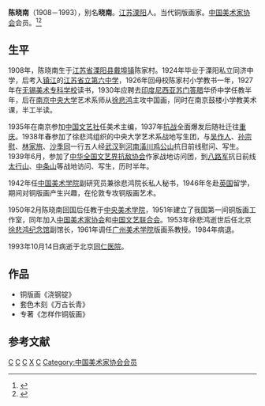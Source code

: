 {{Infobox person
| 姓名     = 陈晓南
| 图像     = 
| 图像替代 = 
| 图像说明 = 
| 出生名   = 
| 出生日期 = {{Birth date|1908|01|15}}
| 出生地点 = {{QING}}[[江苏省|江苏省]][[溧阳县|溧阳县]]陈家村
| 逝世日期 = {{Death date and age|1993|10|14|1908|02}}
| 逝世地点 = {{PRC}}[[北京市|北京市]]
| 国籍     = {{PRC}}
| 别名     = 晓南
| 职业     = 铜版画家
| 活跃时期 = 20世纪30年代－80年代
| 知名原因 = 
| 知名作品 = 
}}
'''陈晓南'''（1908－1993），别名'''晓南'''。[[江苏|江苏]][[溧阳|溧阳]]人。当代铜版画家。[[中国美术家协会|中国美术家协会]]会员。<ref>{{cite web|author1=陈士庆|title=中国现代铜版画教育奠基人——记陈晓南先生|url=http://zx.liyang.gov.cn/default.php?mod=article&do=detail&tid=195977|website=溧阳政协网|publisher=溧阳市政协|accessdate=2017-04-08|date=2014-08-07}}</ref><ref>{{cite web|title=陈晓南|url=http://www.lylib.net/html/2006/xdyc_1010/1828.html|website=溧阳图书馆网|publisher=溧阳图书馆|accessdate=2017-04-08|date=2006-10-10}}</ref>

== 生平 ==
1908年，陈晓南生于[[江苏省|江苏省]][[溧阳县|溧阳县]][[戴埠镇|戴埠镇]]陈家村。1924年毕业于溧阳私立同济中学，后考入[[镇江|镇江]]的[[江苏省镇江中学|江苏省立第六中学]]，1926年回母校陈家村小学教书一年，1927年在[[无锡美术专科学校|无锡美术专科学校]]读书，1930年应聘去[[印度尼西亚|印度尼西亚]][[苏门答腊|苏门答腊]]华侨中学任教半年，后在[[南京|南京]][[國立中央大學_(南京)|中央大学]]艺术系师从[[徐悲鸿|徐悲鸿]]主攻中国画，同时在南京鼓楼小学教美术课，半工半读。

1935年在南京参加[[中国文艺社|中国文艺社]]任美术主编，1937年[[抗战|抗战]]全面爆发后随社迁往[[重庆|重庆]]。1938年春参加了徐悲鸿组织的中央大学艺术系战地写生团，与[[吴作人|吴作人]]、[[孙宗慰|孙宗慰]]、[[林家旅|林家旅]]、[[沙季同|沙季同]]一行五人经[[武汉|武汉]]到[[河南|河南]][[潢川|潢川]][[鸡公山|鸡公山]]抗日前线慰问、写生。1939年6月，参加了[[中华全国文艺界抗敌协会|中华全国文艺界抗敌协会]]作家战地访问团，到[[八路军|八路军]]抗日前线[[太行山|太行山]]、[[中条山|中条山]]等战地访问、写生，历时半年。

1942年任[[中国美术学院_(重庆)|中国美术学院]]副研究员兼徐悲鸿院长私人秘书，1946年冬赴[[英国|英国]]留学，期间对铜版画产生兴趣，在伦敦{{link-en|中央工艺美术学院 (英国)|Central School of Arts and Crafts}}专攻铜版画艺术。

1950年2月陈晓南回国后任教于[[中央美术学院|中央美术学院]]，1951年建立了我国第一间铜版画工作室，同年加入[[中国美术家协会|中国美术家协会]]和[[中国文艺联合会|中国文艺联合会]]。1953年徐悲鸿逝世后任北京[[徐悲鸿纪念馆|徐悲鸿纪念馆]]副馆长，1961年调任[[广州美术学院|广州美术学院]]版画系教授。1984年病退。

1993年10月14日病逝于北京[[同仁医院|同仁医院]]。

== 作品 ==
*铜版画《浇钢锭》
*套色木刻《万古长青》
*专著《怎样作铜版画》

== 参考文献 ==
{{reflist}}

[[Category:中华人民共和国画家|C]]
[[Category:中华民国画家|C]]
[[Category:溧阳人|C]]
[[Category:陈姓|X]]
[[Category:江苏画家|C]]
[[Category:中国美术家协会会员|Category:中国美术家协会会员]]